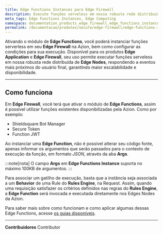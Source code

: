 ```yaml
---
title: Edge Functions Instances para Edge Firewall
description: Execute funções serveless em nossa robusta rede distribuída de Edge Nodes, respondendo a eventos mais próximos do usuário final, garantindo maior escalabilidade e disponibilidade.
meta_tags: Edge Functions Instances, Edge Computing
namespace: documentation_products_edge_firewall_edge_functions_instances
permalink: /documentacao/produtos/secure/edge-firewall/edge-functions-instances/
---
```



Ativando o módulo de **Edge Functions**, você poderá instanciar funções serverless em seu **Edge Firewall** na Azion, bem como configurar as condições para sua execução. Disponível para os produtos **Edge Application** e **Edge Firewall**, seu uso permite executar funções serveless em nossa robusta rede distribuída de **Edge Nodes**, respondendo a eventos mais próximos do usuário final, garantindo maior escalabilidade e disponibilidade.

---

## Como funciona

Em **Edge Firewall**, você terá que ativar o módulo de **Edge Functions**, assim é possível utilizar funções existentes disponibilizadas pela Azion. Como por exemplo:

- Shieldsquare Bot Manager
- Secure Token
- Function JWT

Ao instanciar uma **Edge Function**, não é possível alterar seu código fonte, apenas informar os argumentos que serão passados para o contexto de execução da função, em formato *JSON*, através da aba **Args**.

:::note[nota]
O campo **Args** em **Edge Functions Instance** suporta no máximo 100KB de argumentos.
:::

<LinkButton link="/pt-br/documentacao/produtos/guias/secure/instanciar-edge-functions/" text="consulte o guia instanciar edge functions" outlined />

Para associar um gatilho de execução, basta que a instância seja associada a um **Behavior** de uma Rule do **Rules Engine**, na Request. Assim, quando uma requisição satisfazer os critérios definidos nas regras do **Rules Engine**, a **Edge Function** será invocada e executada diretamente nos Edges Nodes da Azion.

Para saber mais sobre como funcionam e como aplicar algumas dessas Edge Functions, acesse [os guias disponíveis](/pt-br/documentacao/produtos/guias/).

<LinkButton link="/pt-br/documentacao/produtos/guias/secure/trabalhar-com-rules-engine/" text="consulte o guia trabalhar com rules engine" outlined />

---


**Contribuidores** <ContributorList>Contributor</ContributorList>
